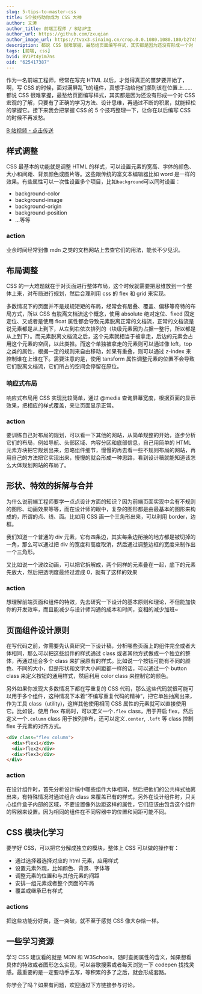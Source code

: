 ```yaml
---
slug: 5-tips-to-master-css
title: 5个技巧助你成为 CSS 大神
author: 文涛
author_title: 前端工程师 / B站UP主
author_url: https://github.com/zxuqian
author_image_url: https://tvax3.sinaimg.cn/crop.0.0.1080.1080.180/b2745d44ly8g8s4muqeggj20u00u0n0k.jpg?KID=imgbed,tva&Expires=1582389585&ssig=EvXmyu%2FXsX
description: 都说 CSS 很难掌握，最愁给页面编写样式，其实都是因为还没有形成一个对 CSS 宏观的了解，只要有了正确的学习方法、设计思维，再通过不断的积累，就能轻松的掌握它。接下来我会把掌握 CSS 的 5 个技巧整理一下，让你在以后编写 CSS 的时候不再发愁。
tags: [前端, css]
bvid: BV1Pt4y1m7ns
oid: "625417387"
---
```


作为一名前端工程师，经常在写完 HTML 以后，才觉得真正的噩梦要开始了，啊，写 CSS 的时候，面对满屏乱飞的组件，真想手动给他们挪到该在位置上…… 都说 CSS 很难掌握，最愁给页面编写样式，其实都是因为还没有形成一个对 CSS 宏观的了解，只要有了正确的学习方法、设计思维，再通过不断的积累，就能轻松的掌握它。接下来我会把掌握 CSS 的 5 个技巧整理一下，让你在以后编写 CSS 的时候不再发愁。

<!-- truncate -->

[B 站视频 - 点击传送](https://www.bilibili.com/video/BV1Pt4y1m7ns/)

## 样式调整

CSS 最基本的功能就是调整 HTML 的样式，可以设置元素的宽高、字体的颜色、大小和间距、背景颜色或图片等。这些跟传统的富文本编辑器比如 word 是一样的效果。有些属性可以一次性设置多个项目，比如`background`可以同时设置：

- background-color
- background-image
- background-origin
- background-position
- ...等等

### action

业余时间经常到像 mdn 之类的文档网站上去查它们的用法，能长不少见识。

## 布局调整

CSS 的一大难题就在于对页面进行整体布局，这个时候就需要把思维放到一个整体上来，对布局进行规划，然后合理利用 css 的 flex 和 grid 来实现。

多数情况下的页面并不是规规矩矩的布局，经常会有层叠、覆盖、偏移等奇特的布局方式，所以 CSS 有脱离文档流这个概念，使用 absolute 绝对定位、fixed 固定定位、又或者是使用 float 属性都会导致元素脱离正常的文档流，正常的文档流是说元素都是从上到下，从左到右依次排列的（块级元素因为占据一整行，所以都是从上到下）。而元素脱离文档流之后，这个元素就相当于被拿走，后边的元素会占用这个元素的空间，以此类推。而这个单独被拿走的元素则可以通过像 left，top 之类的属性，根据一定的规则来自由移动，如果有重叠，则可以通过 z-index 来控制谁在上谁在下。需要注意的是，使用 tansform 属性调整元素的位置不会导致它们脱离文档流，它们所占的空间会停留在原位。

### 响应式布局

响应式布局用 CSS 实现比较简单，通过 @media 查询屏幕宽度，根据页面的显示效果，把相应的样式覆盖，来让页面显示正常。

### action

要训练自己对布局的规划，可以看一下其他的网站，从简单规整的开始，逐步分析它们的布局，例如导航、头部区域、内容分区和底部信息，自己用简单的 HTML 元素方块把它规划出来，忽略组件细节，慢慢的再去看一些不规则布局的网站，再用自己的方法把它实现出来，慢慢的就会形成一种思路，看到设计稿就能知道该怎么大体规划网站的布局了。

## 形状、特效的拆解与合并

为什么说前端工程师要学一点点设计方面的知识？因为前端页面实现中会有不规则的图形、动画效果等等，而在设计师的眼中，复杂的图形都是由最基本的图形来构成的，所谓的点、线、面。比如用 CSS 画一个三角形出来，可以利用 border，边框。

我们知道一个普通的 div 元素，它有四条边，其实每条边衔接的地方都是被切掉的一角，那么可以通过把 div 的宽度和高度取消，然后通过调整边框的宽度来制作出一个三角形。

又比如说一个波纹动画，可以把它拆解成，两个同样的元素叠在一起，底下的元素先放大，然后把透明度最终过渡成 0，就有了这样的效果

### action

想理解前端页面和组件的特效，先去研究一下设计的基本原则和理论，不但能加快你的开发效率，而且能减少与设计师沟通的成本和时间，变相的减少加班~

## 页面组件设计原则

在写代码之前，你需要先认真研究一下设计稿，分析哪些页面上的组件完全或者大体相同，那么可以把这些组件的样式通过 class 或者其他方式做成一个独立的整体，再通过组合多个 class 来扩展原有的样式。比如说一个按钮可能有不同的颜色、不同的大小，但是形状和文字大小间距都一样的话，可以通过一个 button class 来定义按钮的通用样式，然后利用 color class 来控制它的颜色。

另外如果你发现大多数情况下都在写重复的 CSS 代码，那么这些代码就很可能可以用于多个组件，这种情况下本着“不编写重复代码的精神”，把它单独抽离出来，作为工具 class（utility)，这样其他使用相同 CSS 属性的元素就可以直接使用它。比如说，使用 flex 布局时，可以定义一个`.flex` class，用于开启 flex，然后定义一个`.column` class 用于按列排布，还可以定义`.center`, `.left` 等 class 控制 flex 子元素的对齐方式。

```html
<div class="flex column">
  <div>flex1</div>
  <div>flex2</div>
  <div>flex3</div>
</div>
```

### action

在设计组件时，首先分析设计稿中哪些组件大体相同，然后把他们的公共样式抽离出来，有特殊情况时通过组合 class 来覆盖已有的样式，另外在设计组件时，只关心组件盒子内部的区域，不要设置像外边距这样的属性，它们应该由包含这个组件的容器来设置。因为相同的组件在不同容器中的位置和间距可能不同。

## CSS 模块化学习

要学好 CSS，可以把它分解成独立的模块，整体上 CSS 可以做的操作有：

- 通过选择器选择对应的 html 元素，应用样式
- 设置元素外观，比如颜色、背景、字体等
- 调整元素的位置和与其他元素的间距
- 安排一组元素或者整个页面的布局
- 覆盖或继承已有样式

### actions

把这些功能分好类，逐一突破，就不至于感觉 CSS 像大杂烩一样。

## 一些学习资源

学习 CSS 建议看的就是 MDN 和 W3Schools，随时查阅属性的含义，如果想看具体的特效或者图形怎么实现，可以谷歌搜索或者每天浏览一下 codepen 找找灵感。最重要的是一定要动手去写，等积累的多了之后，就会形成套路。

你学会了吗？如果有问题，欢迎通过下方链接参与讨论。
